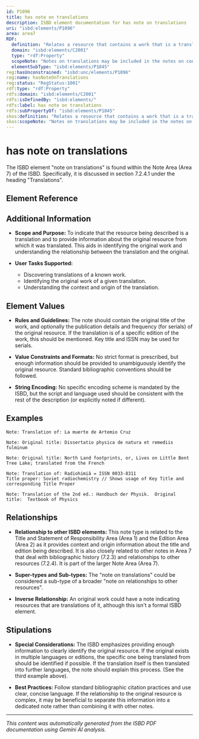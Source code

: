 ```yaml
---
id: P1096
title: has note on translations
description: ISBD element documentation for has note on translations
uri: "isbd:elements/P1096"
area: area7
RDF:
  definition: "Relates a resource that contains a work that is a translation to a note on the original title of the work, or, where appropriate, the key title and ISSN."
  domain: "isbd:elements/C2001"
  type: "rdf:Property"
  scopeNote: "Notes on translations may be included in the notes on contents when the resource contains several individual works. Excludes notes on the language of the title. Excludes notes on editions of a resource appearing simultaneously in different languages."
  elementSubType: "isbd:elements/P1045"
reg:hasUnconstrained: "isbd:unc/elements/P1096"
reg:name: hasNoteOnTranslations
reg:status: "RegStatus:1001"
rdf:type: "rdf:Property"
rdfs:domain: "isbd:elements/C2001"
rdfs:isDefinedBy: "isbd:elements/"
rdfs:label: has note on translations
rdfs:subPropertyOf: "isbd:elements/P1045"
skos:definition: "Relates a resource that contains a work that is a translation to a note on the original title of the work, or, where appropriate, the key title and ISSN."
skos:scopeNote: "Notes on translations may be included in the notes on contents when the resource contains several individual works. Excludes notes on the language of the title. Excludes notes on editions of a resource appearing simultaneously in different languages."
---
```

# has note on translations

The ISBD element "note on translations" is found within the Note Area (Area 7) of the ISBD. Specifically, it is discussed in section 7.2.4.1 under the heading "Translations".

## Element Reference


<ElementReference frontMatter={frontMatter} />

## Additional Information

- **Scope and Purpose:** To indicate that the resource being described is a translation and to provide information about the original resource from which it was translated. This aids in identifying the original work and understanding the relationship between the translation and the original.

- **User Tasks Supported:**
    - Discovering translations of a known work.
    - Identifying the original work of a given translation.
    - Understanding the context and origin of the translation.


## Element Values

- **Rules and Guidelines:** The note should contain the original title of the work, and optionally the publication details and frequency (for serials) of the original resource.  If the translation is of a specific edition of the work, this should be mentioned. Key title and ISSN may be used for serials.

- **Value Constraints and Formats:** No strict format is prescribed, but enough information should be provided to unambiguously identify the original resource.  Standard bibliographic conventions should be followed.

- **String Encoding:** No specific encoding scheme is mandated by the ISBD, but the script and language used should be consistent with the rest of the description (or explicitly noted if different).


## Examples

```
Note: Translation of: La muerte de Artemio Cruz
```

```
Note: Original title: Dissertatio physica de natura et remediis fulminum
```

```
Note: Original title: North Land footprints, or, Lives on Little Bent Tree Lake; translated from the French
```

```
Note: Translation of: Radiohimiâ = ISSN 0033-8311 
Title proper: Soviet radiochemistry // Shows usage of Key Title and corresponding Title Proper
```

```
Note: Translation of the 2nd ed.: Handbuch der Physik.  Original title:  Textbook of Physics
```


## Relationships

- **Relationship to other ISBD elements:** This note type is related to the Title and Statement of Responsibility Area (Area 1) and the Edition Area (Area 2) as it provides context and origin information about the title and edition being described.  It is also closely related to other notes in Area 7 that deal with bibliographic history (7.2.3) and relationships to other resources (7.2.4). It is part of the larger Note Area (Area 7).

- **Super-types and Sub-types:** The "note on translations" could be considered a sub-type of a broader "note on relationships to other resources".

- **Inverse Relationship:**  An original work could have a note indicating resources that are translations of it, although this isn't a formal ISBD element.



## Stipulations

- **Special Considerations:**  The ISBD emphasizes providing enough information to clearly identify the original resource. If the original exists in multiple languages or editions, the specific one being translated from should be identified if possible.  If the translation itself is then translated into further languages, the note should explain this process.  (See the third example above).


- **Best Practices:**  Follow standard bibliographic citation practices and use clear, concise language. If the relationship to the original resource is complex, it may be beneficial to separate this information into a dedicated note rather than combining it with other notes.


---

*This content was automatically generated from the ISBD PDF documentation using Gemini AI analysis.*
